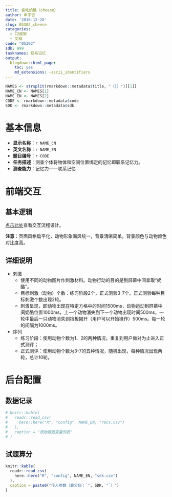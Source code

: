 ```yaml
---
title: 偷吃奶酪（cheese）
author: 申宇杏
date: '2018-12-28'
slug: 05302_cheese
categories:
  - C2框架
  - 文档
code: "05302"
sdk: 999
tasknames: 联系记忆
output:
  blogdown::html_page:
    toc: yes
    md_extensions: -ascii_identifiers
---
```


```r
NAMES <- strsplit(rmarkdown::metadata$title, "（|）")[[1]]
NAME_CN <- NAMES[1]
NAME_EN <- NAMES[2]
CODE <- rmarkdown::metadata$code
SDK <- rmarkdown::metadata$sdk
```

# 基本信息

* **显示名称**：`r NAME_CN`
* **英文名称**：`r NAME_EN`
* **题目编号**：`r CODE`
* **任务描述**：测查个体将物体和空间位置绑定的记忆即联系记忆力。
* **测查能力**：记忆力——联系记忆

# 前端交互

## 基本逻辑

[点击此处](https://i1unwb.axshare.com){target="_blank"}查看交互流程设计。

**注意**：页面风格扁平化，动物形象画风统一，背景清晰简单，背景颜色与动物颜色对比度高。

## 详细说明

* 刺激
    + 使用不同的动物图片作刺激材料。动物行动的目的是到屏幕中间拿取“奶酪”。
    + 目标刺激（动物）个数：练习阶段2个，正式测验3-7个。正式测验每种目标刺激个数出现2轮。
    + 刺激呈现，即动物出现在特定方格中的时间1500ms，动物运动到屏幕中间奶酪位置1000ms，上一个动物消失到下一个动物出现时间500ms，一轮中最后一只动物消失到挡板揭开（用户可以开始操作）500ms。每一轮的间隔为1000ms。
* 序列
    + 练习阶段：使用动物个数为1、2的两种情况，重复到用户做对为止进入正式测评；
    + 正式测评：使用动物个数为3-7的五种情况，随机出现，每种情况出现两轮，总计10轮。

# 后台配置

## 数据记录

```r
# knitr::kable(
#   readr::read_csv(
#     here::here("R", "config", NAME_EN, "recs.csv")
#   ),
#   caption = "原始数据变量列表"
# )
```

## 试题算分

```r
knitr::kable(
  readr::read_csv(
    here::here("R", "config", NAME_EN, "sdk.csv")
  ),
  caption = paste0("传入参数（算分码：`", SDK, "`）")
)
```
